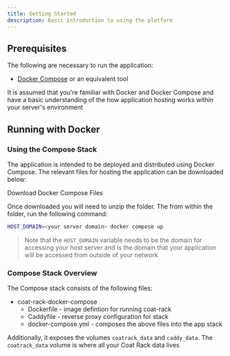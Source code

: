 ```yaml
---
title: Getting Started
description: Basic introduction to using the platform
---
```



## Prerequisites

The following are necessary to run the application:

- [Docker Compose](https://docs.docker.com/compose/) or an equivalent tool

It is assumed that you're familiar with Docker and Docker Compose and have a basic understanding of the how application hosting works within your server's environment

## Running with Docker

### Using the Compose Stack

The application is intended to be deployed and distributed using Docker Compose. The relevant files for hosting the application can be downloaded below:

<LinkButton icon="download" href="../coat-rack-docker-compose.zip">
  Download Docker Compose Files
</LinkButton>

Once downloaded you will need to unzip the folder. The from within the folder, run the following command:

```sh
HOST_DOMAIN=<your server domain> docker compose up
```

> Note that the `HOST_DOMAIN` variable needs to be the domain for accessing your host server and is the domain that your application will be accessed from outside of your network

### Compose Stack Overview

The Compose stack consists of the following files:

<FileTree>

- coat-rack-docker-compose
  - Dockerfile - image defintion for running coat-rack
  - Caddyfile - reverse proxy configuration for stack
  - docker-compose.yml - composes the above files into the app stack

</FileTree>

Additionally, it exposes the volumes `coatrack_data` and `caddy_data`. The `coatrack_data` volume is where all your Coat Rack data lives
